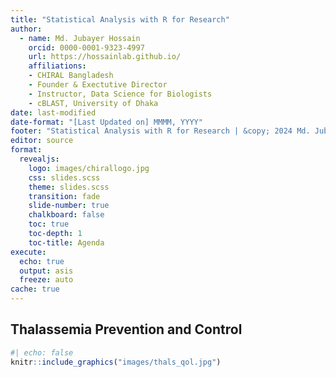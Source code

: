 ---
title: "Statistical Analysis with R for Research"
author:
  - name: Md. Jubayer Hossain
    orcid: 0000-0001-9323-4997
    url: https://hossainlab.github.io/
    affiliations: 
    - CHIRAL Bangladesh
    - Founder & Exectutive Director
    - Instructor, Data Science for Biologists
    - cBLAST, University of Dhaka
date: last-modified
date-format: "[Last Updated on] MMMM, YYYY"
footer: "Statistical Analysis with R for Research | &copy; 2024 Md. Jubayer Hossain"
editor: source
format: 
  revealjs: 
    logo: images/chirallogo.jpg 
    css: slides.scss
    theme: slides.scss
    transition: fade
    slide-number: true
    chalkboard: false
    toc: true
    toc-depth: 1
    toc-title: Agenda
execute:
  echo: true
  output: asis
  freeze: auto
cache: true
---

## Thalassemia Prevention and Control 
```{r}
#| echo: false
knitr::include_graphics("images/thals_qol.jpg")
```



